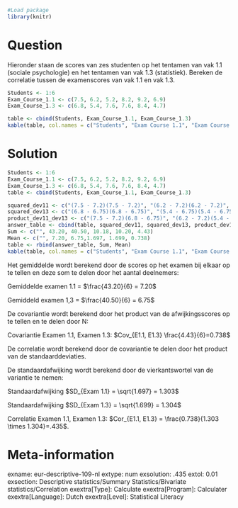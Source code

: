```r
#Load package
library(knitr)
```

Question
========
Hieronder staan de scores van zes studenten op het tentamen van vak 1.1 (sociale psychologie) en het tentamen van vak 1.3 (statistiek). Bereken de correlatie tussen de examenscores van vak 1.1 en vak 1.3.

```r
Students <- 1:6
Exam_Course_1.1 <- c(7.5, 6.2, 5.2, 8.2, 9.2, 6.9)
Exam_Course_1.3 <- c(6.8, 5.4, 7.6, 7.6, 8.4, 4.7)

table <- cbind(Students, Exam_Course_1.1, Exam_Course_1.3)
kable(table, col.names = c("Students", "Exam Course 1.1", "Exam Course 1.3"))
```


Solution
========
```r
Students <- 1:6
Exam_Course_1.1 <- c(7.5, 6.2, 5.2, 8.2, 9.2, 6.9)
Exam_Course_1.3 <- c(6.8, 5.4, 7.6, 7.6, 8.4, 4.7)
table <- cbind(Students, Exam_Course_1.1, Exam_Course_1.3)

squared_dev11 <- c("(7.5 ‐ 7.2)(7.5 ‐ 7.2)", "(6.2 ‐ 7.2)(6.2 ‐ 7.2)", "(5.2 ‐ 7.2)(5.2 ‐ 7.2)", "(8.2 ‐ 7.2)(8.2 ‐ 7.2)", "(9.2 ‐ 7.2)(9.2 ‐ 7.2)", "(6.9 ‐ 7.2)(6.9 ‐ 7.2)")
squared_dev13 <- c("(6.8 ‐ 6.75)(6.8 ‐ 6.75)", "(5.4 ‐ 6.75)(5.4 ‐ 6.75)", "(7.6 ‐ 6.75)(7.6 ‐ 6.75)", "(7.6 ‐ 6.75)(7.6 ‐ 6.75)", "(8.4 ‐ 6.75)(8.4 ‐ 6.75)", "(4.7 ‐ 6.75)(4.7 ‐ 6.75)")
product_dev11_dev13 <- c("(7.5 ‐ 7.2)(6.8 ‐ 6.75)", "(6.2 ‐ 7.2)(5.4 ‐ 6.75)", "(5.2 ‐ 7.2)(7.6 ‐ 6.75)", "(8.2 ‐ 7.2)(7.6 ‐ 6.75)", "(9.2 ‐ 7.2)(8.4 ‐ 6.75)", "(6.9 ‐ 7.2)(4.7 ‐ 6.75)")
answer_table <- cbind(table, squared_dev11, squared_dev13, product_dev11_dev13)
Sum <- c("", 43.20, 40.50, 10.18, 10.20, 4.43)
Mean <- c("", 7.20, 6.75,1.697, 1.699, 0.738)
table <- rbind(answer_table, Sum, Mean)
kable(table, col.names = c("Students", "Exam Course 1.1", "Exam Course 1.3", "Squared Deviation 1.1", "Squared Deviation 1.3", "Product deviation 1.1 – deviation 1.3"))
```

Het gemiddelde wordt berekend door de scores op het examen bij elkaar op te tellen en deze som te delen door het aantal deelnemers:

Gemiddelde examen 1.1 = $\frac{43.20}{6} = 7.20$

Gemiddeld examen 1,3 = $\frac{40.50}{6} = 6.75$


De covariantie wordt berekend door het product van de afwijkingsscores op te tellen en te delen door N:

Covariantie Examen 1.1, Examen 1.3: $Cov_{E1.1, E1.3} \frac{4.43}{6}=0.738$

De correlatie wordt berekend door de covariantie te delen door het product van de standaarddeviaties.

De standaardafwijking wordt berekend door de vierkantswortel van de variantie te nemen:

Standaardafwijking $SD_{Exam 1.1} = \sqrt{1.697} = 1.303$ 

Standaardafwijking $SD_{Exam 1.3} = \sqrt{1.699} = 1.304$

Correlatie Examen 1.1, Examen 1.3: $Cor_{E1.1, E1.3} = \frac{0.738}{1.303 \times 1.304}=.435$.

Meta-information
================
exname: eur-descriptive-109-nl
extype: num
exsolution: .435
extol: 0.01
exsection: Descriptive statistics/Summary Statistics/Bivariate statistics/Correlation
exextra[Type]: Calculate
exextra[Program]: Calculater
exextra[Language]: Dutch
exextra[Level]: Statistical Literacy
